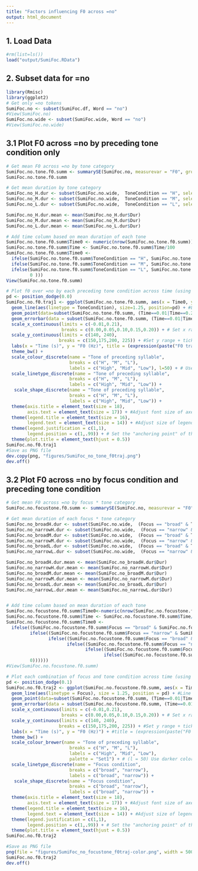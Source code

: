 ```yaml
---
title: "Factors influencing F0 across =no"
output: html_document
---
```


## 1. Load Data
```r
#rm(list=ls())
load("output/SumiFoc.RData")
```

## 2. Subset data for =no
```r
library(Rmisc)
library(ggplot2)
# Get only =no tokens
SumiFoc.no <- subset(SumiFoc.df, Word == "no")
#View(SumiFoc.no)
SumiFoc.no.wide <- subset(SumiFoc.wide, Word == "no")
#View(SumiFoc.no.wide)
```

## 3.1 Plot F0 across =no by preceding tone condition only
```r
# Get mean F0 across =no by tone category
SumiFoc.no.tone.f0.summ <- summarySE(SumiFoc.no, measurevar = "F0", groupvars=c("ToneCondition", "Time"), na.rm=TRUE, conf.interval=0.95, .drop=TRUE)
SumiFoc.no.tone.f0.summ

# Get mean duration by tone category
SumiFoc.no_H.dur <- subset(SumiFoc.no.wide,  ToneCondition == "H", select = c(ToneCondition, Dur))
SumiFoc.no_M.dur <- subset(SumiFoc.no.wide,  ToneCondition == "M", select = c(ToneCondition, Dur))
SumiFoc.no_L.dur <- subset(SumiFoc.no.wide,  ToneCondition == "L", select = c(ToneCondition, Dur))

SumiFoc.no_H.dur.mean <- mean(SumiFoc.no_H.dur$Dur)
SumiFoc.no_M.dur.mean <- mean(SumiFoc.no_M.dur$Dur)
SumiFoc.no_L.dur.mean <- mean(SumiFoc.no_L.dur$Dur)

# Add time column based on mean duration of each tone
SumiFoc.no.tone.f0.summ$Time0 <- numeric(nrow(SumiFoc.no.tone.f0.summ))
SumiFoc.no.tone.f0.summ$Time <- SumiFoc.no.tone.f0.summ$Time/100
SumiFoc.no.tone.f0.summ$Time0 <-
  ifelse(SumiFoc.no.tone.f0.summ$ToneCondition == "H", SumiFoc.no.tone.f0.summ$Time*SumiFoc.no_H.dur.mean,
  ifelse(SumiFoc.no.tone.f0.summ$ToneCondition == "M", SumiFoc.no.tone.f0.summ$Time*SumiFoc.no_M.dur.mean,
  ifelse(SumiFoc.no.tone.f0.summ$ToneCondition == "L", SumiFoc.no.tone.f0.summ$Time*SumiFoc.no_L.dur.mean,
         0 )))
View(SumiFoc.no.tone.f0.summ)

# Plot f0 over =no by each preceding tone condition across time (using mean duration of each category)
pd <- position_dodge(0.0)
SumiFoc.no.f0.traj1 <- ggplot(SumiFoc.no.tone.f0.summ, aes(x = Time0, y = F0, colour = ToneCondition, group = ToneCondition)) + #Use x=Time for equal time
  geom_line(aes(linetype = ToneCondition), size=1.25, position=pd) + #Line type depends on Tone.
  geom_point(data=subset(SumiFoc.no.tone.f0.summ, (Time==0.01|Time==0.2|Time==0.4|Time==0.6|Time==0.8|Time==1)), aes(shape = ToneCondition), size = 5, position = pd) + #Only show the points for a subset of the data
  geom_errorbar(data = subset(SumiFoc.no.tone.f0.summ, (Time==0.01|Time==0.2|Time==0.4|Time==0.6|Time==0.8|Time==1)), aes(ymin = F0-sd/2, ymax = F0+sd/2), width = 1.0, position = pd) + #Only show half the NS for a subset of the data
  scale_x_continuous(limits = c(-0.01,0.21),
                     breaks = c(0.00,0.05,0.10,0.15,0.20)) + # Set x range + ticks
  scale_y_continuous(limits = c(140, 240), 
                    breaks = c(150,175,200, 225)) + #Set y range + ticks
  labs(x = "Time (s)", y = "F0 (Hz)", title = (expression(paste("F0 trace across", italic("=no"), ", by tone on preceding syllable")))) +
  theme_bw() +
  scale_colour_discrete(name = "Tone of preceding syllable",
                        breaks = c("H", "M", "L"),
                        labels = c("High", "Mid", "Low"), l=50) + # Use darker colors, lightness=50
  scale_linetype_discrete(name = "Tone of preceding syllable",
                        breaks = c("H", "M", "L"),
                        labels = c("High", "Mid", "Low")) +  
   scale_shape_discrete(name = "Tone of preceding syllable",
                        breaks = c("H", "M", "L"),
                        labels = c("High", "Mid", "Low")) +
  theme(axis.title = element_text(size = 18),
        axis.text = element_text(size = 17)) + #Adjust font size of axes
  theme(legend.title = element_text(size = 16),
        legend.text = element_text(size = 14)) + #Adjust size of legend
  theme(legend.justification = c(1,1),
        legend.position = c(1,.99)) + # Set the "anchoring point" of the legend (bottom-left is 0,0; top-right is 1,1); Put top-right corner of legend box in top-right corner of graph
  theme(plot.title = element_text(hjust = 0.5))
SumiFoc.no.f0.traj1
#Save as PNG file
dev.copy(png, "figures/SumiFoc_no_tone_f0traj.png")
dev.off()
```


## 3.2 Plot F0 across =no by focus condition and preceding tone condition
```r
# Get mean F0 across =no by focus * tone category
SumiFoc.no.focustone.f0.summ <- summarySE(SumiFoc.no, measurevar = "F0", groupvars=c("Focus", "ToneCondition", "Time"), na.rm=TRUE, conf.interval=0.95, .drop=TRUE)

# Get mean duration of each focus * tone category
SumiFoc.no_broadH.dur <- subset(SumiFoc.no.wide,  (Focus == "broad" & ToneCondition == "H"),  select = c(Focus, ToneCondition, Dur))
SumiFoc.no_narrowH.dur <- subset(SumiFoc.no.wide,  (Focus == "narrow" & ToneCondition == "H"),  select = c(Focus, ToneCondition, Dur))
SumiFoc.no_broadM.dur <- subset(SumiFoc.no.wide,  (Focus == "broad" & ToneCondition == "M"),  select = c(Focus, ToneCondition, Dur))
SumiFoc.no_narrowM.dur <- subset(SumiFoc.no.wide,  (Focus == "narrow" & ToneCondition == "M"),  select = c(Focus, ToneCondition, Dur))
SumiFoc.no_broadL.dur <- subset(SumiFoc.no.wide,  (Focus == "broad" & ToneCondition == "L"),  select = c(Focus, ToneCondition, Dur))
SumiFoc.no_narrowL.dur <- subset(SumiFoc.no.wide,  (Focus == "narrow" & ToneCondition == "L"),  select = c(Focus, ToneCondition, Dur))

SumiFoc.no_broadH.dur.mean <- mean(SumiFoc.no_broadH.dur$Dur)
SumiFoc.no_narrowH.dur.mean <- mean(SumiFoc.no_narrowH.dur$Dur)
SumiFoc.no_broadM.dur.mean <- mean(SumiFoc.no_broadM.dur$Dur)
SumiFoc.no_narrowM.dur.mean <- mean(SumiFoc.no_narrowM.dur$Dur)
SumiFoc.no_broadL.dur.mean <- mean(SumiFoc.no_broadL.dur$Dur)
SumiFoc.no_narrowL.dur.mean <- mean(SumiFoc.no_narrowL.dur$Dur)


# Add time column based on mean duration of each tone
SumiFoc.no.focustone.f0.summ$Time0<-numeric(nrow(SumiFoc.no.focustone.f0.summ))
SumiFoc.no.focustone.f0.summ$Time <- SumiFoc.no.focustone.f0.summ$Time/100
SumiFoc.no.focustone.f0.summ$Time0 <-
  ifelse((SumiFoc.no.focustone.f0.summ$Focus == "broad" & SumiFoc.no.focustone.f0.summ$ToneCondition == "H"), SumiFoc.no.focustone.f0.summ$Time*SumiFoc.no_broadH.dur.mean,
         ifelse((SumiFoc.no.focustone.f0.summ$Focus == "narrow" & SumiFoc.no.focustone.f0.summ$ToneCondition == "H"), SumiFoc.no.focustone.f0.summ$Time*SumiFoc.no_narrowH.dur.mean,
                ifelse((SumiFoc.no.focustone.f0.summ$Focus == "broad" & SumiFoc.no.focustone.f0.summ$ToneCondition == "M"), SumiFoc.no.focustone.f0.summ$Time*SumiFoc.no_broadM.dur.mean,
                       ifelse((SumiFoc.no.focustone.f0.summ$Focus == "narrow" & SumiFoc.no.focustone.f0.summ$ToneCondition == "M"), SumiFoc.no.focustone.f0.summ$Time*SumiFoc.no_narrowM.dur.mean,
                              ifelse((SumiFoc.no.focustone.f0.summ$Focus == "broad" & SumiFoc.no.focustone.f0.summ$ToneCondition == "L"), SumiFoc.no.focustone.f0.summ$Time*SumiFoc.no_broadL.dur.mean,
                                     ifelse((SumiFoc.no.focustone.f0.summ$Focus == "narrow" & SumiFoc.no.focustone.f0.summ$ToneCondition == "L"), SumiFoc.no.focustone.f0.summ$Time*SumiFoc.no_narrowL.dur.mean, 
         0))))))
#View(SumiFoc.no.focustone.f0.summ)

# Plot each combination of focus and tone condition across time (using mean duration of each combination)
pd <- position_dodge(0.1)
SumiFoc.no.f0.traj2 <- ggplot(SumiFoc.no.focustone.f0.summ, aes(x = Time0, y = F0, colour = ToneCondition, shape = Focus, group = interaction(ToneCondition, Focus))) + #Use x=Time for equal time
  geom_line(aes(linetype = Focus), size = 1.25, position = pd) + #Line type depends on Tone.
  geom_point(data=subset(SumiFoc.no.focustone.f0.summ, (Time==0.01|Time==0.2|Time==0.4|Time==0.6|Time==0.8|Time==1)), aes(shape = Focus), size = 5, position = pd) + #Only show the points for a subset of the data
  geom_errorbar(data = subset(SumiFoc.no.focustone.f0.summ, (Time==0.01|Time==0.2|Time==0.4|Time==0.6|Time==0.8|Time==1)), aes(ymin = F0-sd/2, ymax = F0+sd/2), width = 1.0, position = pd) + #Only show half the SD for a subset of the data
  scale_x_continuous(limits = c(-0.01,0.21),
                     breaks = c(0.00,0.05,0.10,0.15,0.20)) + # Set x range + ticks
  scale_y_continuous(limits = c(140, 240), 
                    breaks = c(150,175,200, 225)) + #Set y range + ticks
  labs(x = "Time (s)", y = "F0 (Hz)") + #title = (expression(paste("F0 trace across", italic("=no"), ", by focus condition and tone on preceding syllable")))) +
  theme_bw() +
  scale_colour_brewer(name = "Tone of preceding syllable",
                        breaks = c("H", "M", "L"),
                        labels = c("High", "Mid", "Low"),
                        palette = "Set1") + # (l = 50) Use darker colors, lightness=50
  scale_linetype_discrete(name = "Focus condition",
                        breaks = c("broad", "narrow"),
                        labels = c("broad", "narrow")) +  
   scale_shape_discrete(name = "Focus condition",
                        breaks = c("broad", "narrow"),
                        labels = c("broad", "narrow")) +
  theme(axis.title = element_text(size = 18),
        axis.text = element_text(size = 17)) + #Adjust font size of axes
  theme(legend.title = element_text(size = 16),
        legend.text = element_text(size = 14)) + #Adjust size of legend
  theme(legend.justification = c(1,1),
        legend.position = c(1,.99)) + # Set the "anchoring point" of the legend (bottom-left is 0,0; top-right is 1,1); Put top-right corner of legend box in top-right corner of graph
  theme(plot.title = element_text(hjust = 0.5))
SumiFoc.no.f0.traj2

#Save as PNG file
png(file = "figures/SumiFoc_no_focustone_f0traj-color.png", width = 500, height = 450, res = 72)
SumiFoc.no.f0.traj2
dev.off()
```
